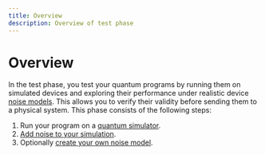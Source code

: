 ```yaml
---
title: Overview
description: Overview of test phase
---
```

# Overview

In the test phase, you test your quantum programs by running them on simulated devices and exploring their performance under realistic device [noise models](https://qiskit.org/ecosystem/aer/apidocs/aer_noise.html). This allows you to verify their validity before sending them to a physical system. This phase consists of the following steps:

1. Run your program on a [quantum simulator](simulators).
1. [Add noise to your simulation](noise). 
2. Optionally [create your own noise model](building_noise_models). 

